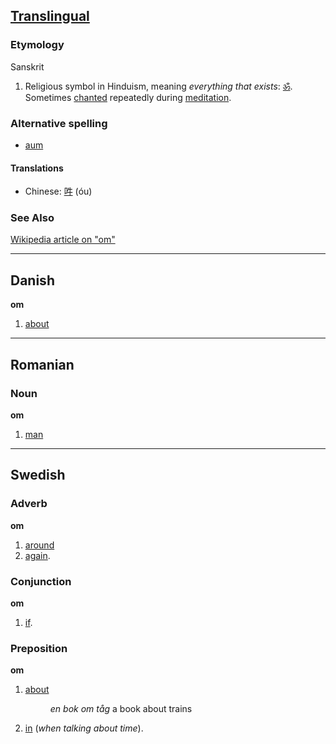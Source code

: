 ==[[Translingual]]==
===Etymology===
Sanskrit

#Religious symbol in Hinduism, meaning ''everything that exists'': [[ॐ]].  Sometimes [[chant|chanted]] repeatedly during [[meditation]].

===Alternative spelling===
*[[aum]]

====Translations====
*Chinese: [[吽]] (óu)

===See Also===
[[w:om|Wikipedia article on "om"]]

----

==Danish==
'''om'''

# [[about]]

----

==Romanian==
===Noun===
'''om'''

# [[man]]

----

==Swedish==
===Adverb===
'''om'''

# [[around]]
# [[again]].

===Conjunction===
'''om'''

#[[if]].

===Preposition===
'''om'''

# [[about]]
#: ''en bok om tåg'' a book about trains
# [[in]] (''when talking about time'').
